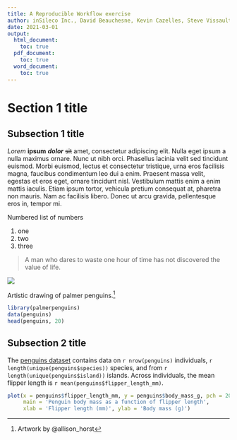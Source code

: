 ```yaml
---
title: A Reproducible Workflow exercise
author: inSileco Inc., David Beauchesne, Kevin Cazelles, Steve Vissault
date: 2021-03-01
output:
  html_document:
    toc: true
  pdf_document:
    toc: true
  word_document:
    toc: true
---
```


# Section 1 title

## Subsection 1 title

*Lorem* **ipsum** ***dolor*** ~~sit~~ amet, consectetur adipiscing elit. Nulla eget ipsum a nulla maximus ornare. Nunc ut nibh orci. Phasellus lacinia velit sed tincidunt euismod. Morbi euismod, lectus et consectetur tristique, urna eros facilisis magna, faucibus condimentum leo dui a enim. Praesent massa velit, egestas et eros eget, ornare tincidunt nisl. Vestibulum mattis enim a enim mattis iaculis. Etiam ipsum tortor, vehicula pretium consequat at, pharetra non mauris. Nam ac facilisis libero. Donec ut arcu gravida, pellentesque eros in, tempor mi.

Numbered list of numbers

1. one
2. two
3. three

> A man who dares to waste one hour of time has not discovered the value of life.

![](img/lter_penguins.png)

Artistic drawing of palmer penguins.[^art]

```r
library(palmerpenguins)
data(penguins)
head(penguins, 20)
```

[^art]: Artwork by \@allison_horst

## Subsection 2 title

The [penguins dataset](https://github.com/allisonhorst/palmerpenguins) contains data on `r nrow(penguins)` individuals, `r length(unique(penguins$species))` species, and from `r length(unique(penguins$island))` islands. Across individuals, the mean flipper length is `r mean(penguins$flipper_length_mm)`.


```r
plot(x = penguins$flipper_length_mm, y = penguins$body_mass_g, pch = 20, col = '#32c4c4',
     main = 'Penguin body mass as a function of flipper length',
     xlab = 'Flipper length (mm)', ylab = 'Body mass (g)')
```

